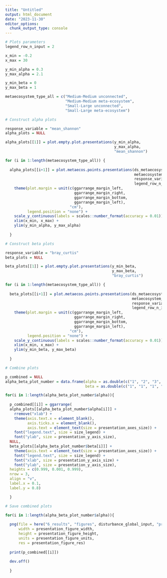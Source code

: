 ```yaml
---
title: "Untitled"
output: html_document
date: "2023-11-30"
editor_options: 
  chunk_output_type: console
---
```


```r

# Plots parameters
legend_row_n_input = 2

x_min = -0.2
x_max = 30

y_min_alpha = 0.3
y_max_alpha = 2.1

y_min_beta = 0
y_max_beta = 1

metaecosystem_type_all = c("Medium-Medium unconnected",
                           "Medium-Medium meta-ecosystem",
                           "Small-Large unconnected",
                           "Small-Large meta-ecosystem")
```

```r

# Construct alpha plots

response_variable = "mean_shannon"
alpha_plots = NULL

alpha_plots[[1]] = plot.empty.plot.presentations(y_min_alpha,
                                                 y_max_alpha,
                                                 "mean_shannon")

for (i in 1:length(metaecosystem_type_all)) {
  
  alpha_plots[[i+1]] = plot.metaecos.points.presentations(ds_metaecosystems,
                                                          metaecosystem_type_all[1:i],
                                                          response_variable,
                                                          legend_row_n_input) +
    theme(plot.margin = unit(c(ggarrange_margin_left,
                               ggarrange_margin_right,
                               ggarrange_margin_bottom,
                               ggarrange_margin_left),
                             "cm"),
          legend.position = "none") +
    scale_y_continuous(labels = scales::number_format(accuracy = 0.01)) + 
    xlim(x_min, x_max) +
    ylim(y_min_alpha, y_max_alpha)
  
  }
```


```r

# Construct beta plots

response_variable = "bray_curtis"
beta_plots = NULL

beta_plots[[1]] = plot.empty.plot.presentations(y_min_beta,
                                                y_max_beta,
                                                "bray_curtis")

for (i in 1:length(metaecosystem_type_all)) {
  
  beta_plots[[i+1]] = plot.metaecos.points.presentations(ds_metaecosystems,
                                                         metaecosystem_type_all[1:i],
                                                         response_variable,
                                                         legend_row_n_input) +
    theme(plot.margin = unit(c(ggarrange_margin_left,
                               ggarrange_margin_right,
                               ggarrange_margin_bottom,
                               ggarrange_margin_left),
                             "cm"),
          legend.position = "none") +
    scale_y_continuous(labels = scales::number_format(accuracy = 0.01)) +
    xlim(x_min, x_max) +
    ylim(y_min_beta, y_max_beta)
  
  }
```

```r

# Combine plots

p_combined = NULL
alpha_beta_plot_number = data.frame(alpha = as.double(c("1", "2", "3", "4", "5", "5", "5", "5", "5")),
                                    beta = as.double(c("1", "1", "1", "1", "1", "2", "3", "4", "5")))

for(i in 1:length(alpha_beta_plot_number$alpha)){
  
  p_combined[[i]] = ggarrange(
  alpha_plots[[alpha_beta_plot_number$alpha[i]]] +
    rremove("xlab") +
    theme(axis.text.x = element_blank(),
          axis.ticks.x = element_blank(),
          axis.text = element_text(size = presentation_axes_size)) +
    font("legend.text", size = size_legend) +
    font("ylab", size = presentation_y_axis_size),
  NULL,
  beta_plots[[alpha_beta_plot_number$beta[i]]] +
    theme(axis.text = element_text(size = presentation_axes_size)) + 
    font("legend.text", size = size_legend) +
    font("xlab", size = presentation_y_axis_size) +
    font("ylab", size = presentation_y_axis_size),
  heights = c(0.999, 0.001, 0.999),
  nrow = 3,
  align = "v",
  label.x = 0.1,
  label.y = 0.8)

  }
```

```r

# Save combined plots

for(i in 1:length(alpha_beta_plot_number$alpha)){
  
  png(file = here("6_results", "figures", disturbance_global_input, "presentations", paste0(i, "_metaecos_diversity.png")),
      width = presentation_figure_width,
      height = presentation_figure_height,
      units = presentation_figure_units,
      res = presentation_figure_res)
  
  print(p_combined[[i]])
  
  dev.off()
  
  }
```